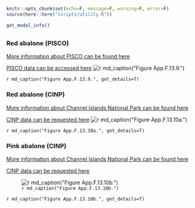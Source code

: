 ```r
knitr::opts_chunk$set(echo=F, message=F, warning=F, error=F)
source(here::here("scripts/utility.R"))
```

```r
get_modal_info()
```

## {.tabset}

### Red abalone (PISCO)
[More information about PISCO can be found here](https://sanctuarysimon.org/dbtools/project-database/index.php?ID=100465)

[PISCO data can be accessed here](http://www.piscoweb.org/access-data)
![`r md_caption("Figure App.F.13.9.")`](../img/cinms_cr/App.F.13.9.jpg)

`r md_caption("Figure App.F.13.9.", get_details=T)`

### Red abalone (CINP)
[More information about Channel Islands National Park can be found here](https://sanctuarysimon.org/dbtools/project-database/index.php?ID=100505)

[CINP data can be requested here](https://www.nps.gov/chis/index.htm)
![`r md_caption("Figure App.F.13.10a.")`](../img/cinms_cr/App.F.13.10a.Haliotis_rufescens_CINP.jpg)

`r md_caption("Figure App.F.13.10a.", get_details=T)`

### Pink abalone (CINP)
[More information about Channel Islands National Park can be found here](https://sanctuarysimon.org/dbtools/project-database/index.php?ID=100505)

[CINP data can be requested here](https://www.nps.gov/chis/index.htm)

![`r md_caption("Figure App.F.13.10b.")`](../img/cinms_cr/App.F.13.10b.Haliotis_corrugata_CINP.jpg)

`r md_caption("Figure App.F.13.10b.", get_details=T)`
